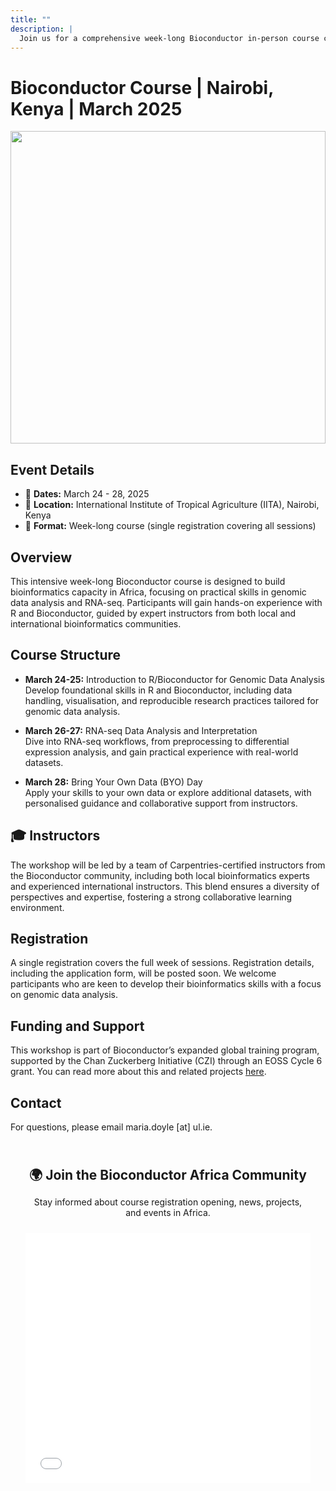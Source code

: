 ```yaml
---
title: ""
description: | 
  Join us for a comprehensive week-long Bioconductor in-person course covering genomic data analysis and RNA-seq using R and Bioconductor.
---
```


# Bioconductor Course | Nairobi, Kenya | March 2025

![](nairobi.jpg){style="width:100%; max-height:500px; object-fit:cover; object-position:50% 40%; display:block; margin:0 auto;"}


## Event Details

- 📅 **Dates:** March 24 - 28, 2025
- 📍 **Location:** International Institute of Tropical Agriculture (IITA), Nairobi, Kenya
- 📘 **Format:** Week-long course (single registration covering all sessions)

## Overview

This intensive week-long Bioconductor course is designed to build bioinformatics capacity in Africa, focusing on practical skills in genomic data analysis and RNA-seq. Participants will gain hands-on experience with R and Bioconductor, guided by expert instructors from both local and international bioinformatics communities.

## Course Structure

- **March 24-25:** Introduction to R/Bioconductor for Genomic Data Analysis  
  Develop foundational skills in R and Bioconductor, including data handling, visualisation, and reproducible research practices tailored for genomic data analysis.

- **March 26-27:** RNA-seq Data Analysis and Interpretation  
  Dive into RNA-seq workflows, from preprocessing to differential expression analysis, and gain practical experience with real-world datasets.

- **March 28:** Bring Your Own Data (BYO) Day  
  Apply your skills to your own data or explore additional datasets, with personalised guidance and collaborative support from instructors.

## 🎓 Instructors

The workshop will be led by a team of Carpentries-certified instructors from the Bioconductor community, including both local bioinformatics experts and experienced international instructors. This blend ensures a diversity of perspectives and expertise, fostering a strong collaborative learning environment.

## Registration

A single registration covers the full week of sessions. Registration details, including the application form, will be posted soon. We welcome participants who are keen to develop their bioinformatics skills with a focus on genomic data analysis.

## Funding and Support

This workshop is part of Bioconductor’s expanded global training program, supported by the Chan Zuckerberg Initiative (CZI) through an EOSS Cycle 6 grant. You can read more about this and related projects [here](https://blog.bioconductor.org/posts/2024-07-12-czi-eoss6-grants/).

## Contact

For questions, please email maria.doyle [at] ul.ie.

<style>
.call-to-action {
  background-color: var(--neutral-n10);
  border: 2px solid var(--primary);
  padding: 1.5rem;
  padding-bottom: 1rem;
  border-radius: 8px;
  text-align: center;
  margin-bottom: 2rem;
}

.call-to-action h2 {
  margin-top: 1rem; /* Reduce space above */
  margin-bottom: 0.5rem; /* Space below heading */
  text-align: center; 
  display: block; /* Ensures proper block-level alignment */
  margin-left: auto;
  margin-right: auto;
}

.call-to-action p {
  margin-bottom: 1.5rem; /* Space before iframe */
}

</style>

<div class="call-to-action">
  <h2>🌍 Join the Bioconductor Africa Community</h2>
  <p>Stay informed about course registration opening, news, projects, and events in Africa.</p>
  <iframe src="biocafrica-mailing-list.html" width="100%" height="400" style="border:none;"></iframe>
</div>
